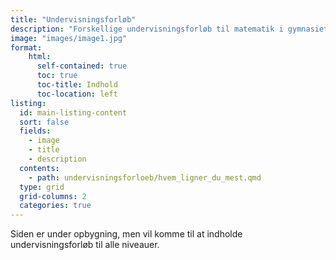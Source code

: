 ```yaml
---
title: "Undervisningsforløb"
description: "Forskellige undervisningsforløb til matematik i gymnasiet, som inddrager AI. Der findes forløb til både A-, B- og C-niveau."
image: "images/image1.jpg"
format:
    html: 
      self-contained: true
      toc: true
      toc-title: Indhold
      toc-location: left
listing:
  id: main-listing-content
  sort: false
  fields: 
    - image
    - title
    - description
  contents: 
    - path: undervisningsforloeb/hvem_ligner_du_mest.qmd
  type: grid
  grid-columns: 2
  categories: true
---
```



Siden er under opbygning, men vil komme til at indholde undervisningsforløb til alle niveauer.

::: {#main-listing-content}
:::